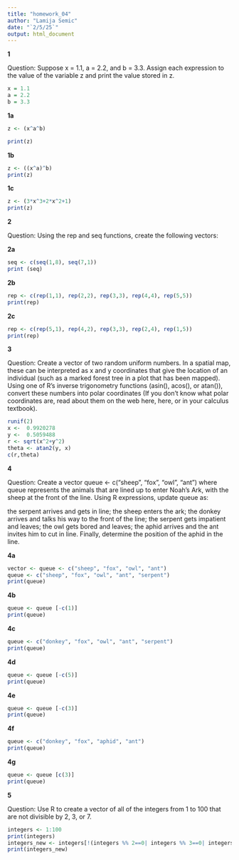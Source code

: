 ```yaml
---
title: "homework_04"
author: "Lamija Semic"
date: "`2/5/25`"
output: html_document
---
```


**1**

Question: 
Suppose x = 1.1, a = 2.2, and b = 3.3. Assign each expression to the value of the variable z and print the value stored in z.
```r
x = 1.1
a = 2.2
b = 3.3
```

**1a**
```r
z <- (x^a^b)

print(z)
```

**1b**
```r
z <- ((x^a)^b)
print(z)
```



**1c**
```r
z <- (3*x^3+2*x^2+1)
print(z)
```


**2**

Question: 
Using the rep and seq functions, create the following vectors:

**2a**
```r
seq <- c(seq(1,8), seq(7,1))
print (seq)
```



**2b**
```r
rep <- c(rep(1,1), rep(2,2), rep(3,3), rep(4,4), rep(5,5))
print(rep)
```


**2c**
```r
rep <- c(rep(5,1), rep(4,2), rep(3,3), rep(2,4), rep(1,5))
print(rep)
```



**3**

Question: 
Create a vector of two random uniform numbers. In a spatial map, these can be interpreted as x and y coordinates that give the location of an individual (such as a marked forest tree in a plot that has been mapped). Using one of R’s inverse trigonometry functions (asin(), acos(), or atan()), convert these numbers into polar coordinates (If you don’t know what polar coordinates are, read about them on the web here, here, or in your calculus textbook).
```r
runif(2)
x <-  0.9920278
y <-  0.5059488
r <- sqrt(x^2+y^2)
theta <- atan2(y, x)
c(r,theta)
```



**4**

Question: 
Create a vector queue <- c("sheep", "fox", "owl", "ant") where queue represents the animals that are lined up to enter Noah’s Ark, with the sheep at the front of the line. Using R expressions, update queue as:

the serpent arrives and gets in line;
the sheep enters the ark;
the donkey arrives and talks his way to the front of the line;
the serpent gets impatient and leaves;
the owl gets bored and leaves;
the aphid arrives and the ant invites him to cut in line.
Finally, determine the position of the aphid in the line.

**4a**
```r
vector <- queue <- c("sheep", "fox", "owl", "ant")
queue <- c("sheep", "fox", "owl", "ant", "serpent")
print(queue)
```

**4b**
```r
queue <- queue [-c(1)]
print(queue)
```

**4c**
```r
queue <- c("donkey", "fox", "owl", "ant", "serpent")
print(queue)
```

**4d**
```r
queue <- queue [-c(5)]
print(queue)
```

**4e**
```r
queue <- queue [-c(3)]
print(queue)
```

**4f**
```r
queue <- c("donkey", "fox", "aphid", "ant")
print(queue)
```

**4g**
```r
queue <- queue [c(3)]
print(queue)
```

**5**

Question: 
Use R to create a vector of all of the integers from 1 to 100 that are not divisible by 2, 3, or 7.
```r
integers <- 1:100
print(integers)
integers_new <- integers[!(integers %% 2==0| integers %% 3==0| integers %% 7==0)]
print(integers_new)
```

